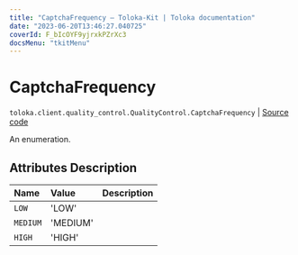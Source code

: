 ```yaml
---
title: "CaptchaFrequency — Toloka-Kit | Toloka documentation"
date: "2023-06-20T13:46:27.040725"
coverId: F_bIcOYF9yjrxkPZrXc3
docsMenu: "tkitMenu"
---
```


# CaptchaFrequency

`toloka.client.quality_control.QualityControl.CaptchaFrequency` | [Source code](https://github.com/Toloka/toloka-kit/blob/v1.2.0/src/client/quality_control.py#L69)

An enumeration.

## Attributes Description

| Name | Value | Description |
| :------| :-----------| :----------| 
`LOW`|'LOW'|
`MEDIUM`|'MEDIUM'|
`HIGH`|'HIGH'|